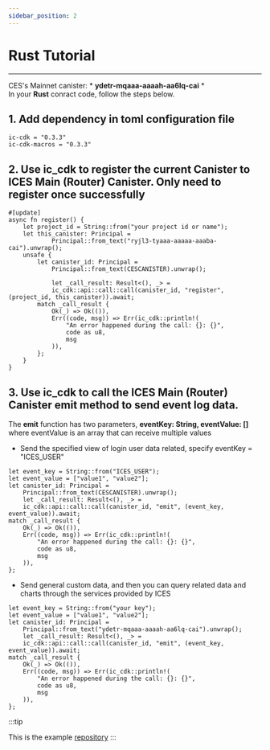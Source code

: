 ```yaml
---
sidebar_position: 2
---
```


# Rust Tutorial
------
CES's Mainnet canister: * **ydetr-mqaaa-aaaah-aa6lq-cai** *  
In your **Rust** conract code, follow the steps below.

## 1. Add dependency in toml configuration file

```
ic-cdk = "0.3.3"
ic-cdk-macros = "0.3.3"
```

## 2. Use ic_cdk to register the current Canister to ICES Main (Router) Canister. Only need to register once successfully

```
#[update]
async fn register() {
    let project_id = String::from("your project id or name");
    let this_canister: Principal =
            Principal::from_text("ryjl3-tyaaa-aaaaa-aaaba-cai").unwrap();
    unsafe {
        let canister_id: Principal =
            Principal::from_text(CESCANISTER).unwrap();

            let _call_result: Result<(), _> =
            ic_cdk::api::call::call(canister_id, "register", (project_id, this_canister)).await;
        match _call_result {
            Ok(_) => Ok(()),
            Err((code, msg)) => Err(ic_cdk::println!(
                "An error happened during the call: {}: {}",
                code as u8,
                msg
            )),
        };
    }
}
```

## 3. Use ic_cdk to call the ICES Main (Router) Canister emit method to send event log data.
The **emit** function has two parameters, **eventKey: String, eventValue: []** where eventValue is an array that can receive multiple values

* Send the specified view of login user data related, specify eventKey = "ICES_USER"

```
let event_key = String::from("ICES_USER");
let event_value = ["value1", "value2"];
let canister_id: Principal =
    Principal::from_text(CESCANISTER).unwrap();
    let _call_result: Result<(), _> =
    ic_cdk::api::call::call(canister_id, "emit", (event_key, event_value)).await;
match _call_result {
    Ok(_) => Ok(()),
    Err((code, msg)) => Err(ic_cdk::println!(
        "An error happened during the call: {}: {}",
        code as u8,
        msg
    )),
};

```

* Send general custom data, and then you can query related data and charts through the services provided by ICES

```
let event_key = String::from("your key");
let event_value = ["value1", "value2"];
let canister_id: Principal =
    Principal::from_text("ydetr-mqaaa-aaaah-aa6lq-cai").unwrap();
    let _call_result: Result<(), _> =
    ic_cdk::api::call::call(canister_id, "emit", (event_key, event_value)).await;
match _call_result {
    Ok(_) => Ok(()),
    Err((code, msg)) => Err(ic_cdk::println!(
        "An error happened during the call: {}: {}",
        code as u8,
        msg
    )),
};

```

:::tip

This is the example  [repository](https://github.com/icpfans-xyz/ices/tree/main/example)
:::
